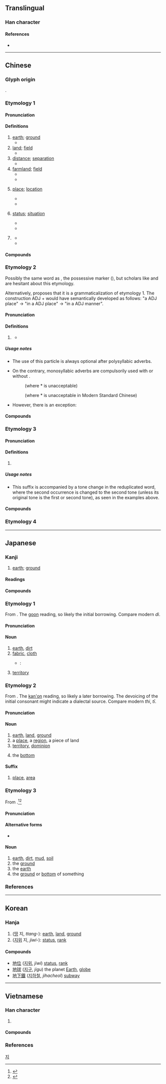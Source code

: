 {{character info/new}}
==Translingual==
{{stroke order|type=animate}}
{{stroke order|stroke=6}}

===Han character===
{{Han char|rn=32|rad=土|as=03|sn=6|four=44112|canj=GPD|ids=⿰土也}}

====References====
* {{Han ref|kx=0224.060|dkj=04890|dj=0456.080|hdz=10420.120|uh=5730|ud=22320|bh=A661|bd=42593}}

----

==Chinese==
{{zh-forms|alt=埊}}

===Glyph origin===
{{Han etyl}}
{{Han compound|土|也|c1=s|c2=p|t1=earth|ls=psc}}.

===Etymology 1===
{{rfe|zh}}

====Pronunciation====
{{zh-pron
|m=dì
|m-s=
|dg=ди3
|c=dei6,dei6-2,deng6
|c_note=deng6 - usually written as {{zh-l|埞}}
|c-t=ei5,ei5*
|g=ti5
|h=pfs=thi;gd=ti4
|j=di3
|mb=dī
|md=dê
|mn=xm,qz,tp,lk,km,mg,hc,tc:tōe/ml,kh,tn,yl:tē/lk:tǒe/sx:tēre/tī/xm,zz,tw:tè/qz:tèr
|mn_note=Xiamen, Quanzhou: tōe - vernacular; tē - literary
Zhangzhou, Taiwan: tē/tōe/tǒe/tēre - literary
Other readings: tī - vernacular (may be considered literary, only used in {{zh-l|*土地公}}); tè/tèr - vernacular (limited, e.g. {{zh-l|*到地}}, {{zh-l|*鎮地}}, {{zh-l|*掃地}}, possibly substitute for {{zh-l|帶*}})
|mn-t=di7/do3
|mn-t_note=di7 - literary; do3 - vernacular (e.g. {{zh-l|*洗地}}, {{zh-l|*掃地}}, {{zh-l|*鎮地}})
|w=3di
|x=di5
|mc=y
|oc=y
|ma=y
|cat=n
}}

====Definitions====
{{zh-hanzi}}

# [[earth]]; [[ground]]
#* {{zh-x|這 匹 馬 倒 在 地上{shang}。|The horse collapsed to the '''ground'''.}}
# [[land]]; [[field]] {{zh-mw|c:塊|c:笪}}
#* {{zh-x|呢{nei1} 塊 地|this plot of '''land'''|C}}
# [[distance]]; [[separation]]
#* {{zh-x|車站 離 這 三 里 地。|The bus stop is three miles away.}}
# [[farmland]]; [[field]]
#* {{zh-x|田間 地頭|farmland}}
#* {{zh-x|下地 幹活|to farm}}
# {{lb|zh|only in compounds}} [[place]]; [[location]]
#* {{zh-x|本地|local}}
#* {{zh-x|地處{chǔ}|located in}}
# {{lb|zh|only in compounds}} [[status]]; [[situation]]
#* {{zh-x|心地|mind}}
#* {{zh-x|見地|perspective, opinion}}
# {{lb|zh|only in compounds}} {{zh-short|地球|[[Earth]]}}
#* {{zh-x|地 日 距離|Earth–Sun distance}}
#* {{zh-x|類 地 行星|terrestrial planet}}

====Compounds====
{{zh-der|地上權|地氈|刮地皮|地塹|地匣|地滑|宅地|吉地|地窖|下地|地論師|地勤|地下莖|內地稅|地界|劇地|地上物|削地|地秤|卷地皮|地祇|不地著/不地着|地鐵|地政|地勢|地黃|地瓜簽|地籟|墾地|一地|地毯|地目|地動|地理學|境地|小天地|地標|心地|地頭鬼|十地|土地稅|地面|地坪|地軸|右地|地望|向地性|地志|地煞|占地步|地府|地攤貨|凹地|地窨子|地下鐵|地球史|地下道|地平線|三摩地|地牢|席地|中地|公地|地皮|圮地|下地獄|地藏王|平地|地黃牛|地雷|場地|地下室|地宮|地位|地保|地段|就地|吉布地|地痞|山地|一席地|地權|占地盤|地老鼠|屬地法|地力|地利|地下|地價稅|忽地|地維|地圖|地價|實地|土地公|地擲球|地域|工地|地方稅|小地方|徇地|天地|地震儀|吃地面|地方官|大地主|地主|引地|地變|建地|大地|延地裡|地方上|一地裡|地柱|內地|刮地器|地動儀|地區|性地|地頭蛇|地緣|工地秀|地靈|地陷|地里|地癖|地壘|地經|地殼|地炕|因地|地藏寺|天地會|奠地|占地|地熱|天地頭|土地婆|山坡地|山地舞|屬地|勝地|地租|九地|冷地裡|惡地|封地|寶地|地毯式|地產|密地|土地|地震帶|地脊|地理鬼|地圈|塋地|二地主|地荒|一腳地|地道|地戶|地板|墓地|可耕地|失地|土地法|外地|地形|井地|地底|地分|地點|保留地|地址|地藏|大溪地|塗地|不得地|地質|低地國|地頭|地籍圖|佛地|墳地|墮地|墜地|地上|基地|地蠟|坡地|地龍|地頭人|地震|地鄰|地輿|地誌|地角|地裡鬼|地表|地衣|地著/地着|地腳|地積|地磚|地磅|地磁|地畝|地瓜|地理師|地理|地球日|地球|地獄|地質學|地溝|地極|地棍|地板操|地支|地攤|地帶|地師|地峽|地層|地契|地基|地土蛇|地主國|地中海|地下的|土地廟|地步|剗地|地心|地脈|乏地|地盤|優地槽|地下街|伏地|坐地|低地|大盆地|嘴啃地|地方|倒地|地貌|割地|地球村|太陽地|地下水|地下化|地域性|地檢署|凶地|地形雨|地丁|僻地|地方戲|天地間|地籍|倏地|地鋪|地洞|園地|地方志|奧地利|地球儀|故地|本地人|掃地|盆地|括地皮|留餘地|磽地|白地|牛眠地|發源地|抽地|死地|挖地彈|所在地|私地|突地|撂地|歿地|拜天地|房地|海地|當地|房地產|搶地|溼地|洋地黃|空地|根據地|拖地錦|斫地|拖地膽|猛地裡|殖民地|沒地兒|種地|旱地|擺地攤|整地|戰地|擲地|撲地|斥地|略地|散地|窣地|空地稅|生地|新生地|畸零地|福地|禁地|窪地|滾地球|棲息地|敝地|接地線|活地獄|用地|瞥地|新天地|敞地|無地|白蘭地|發祥地|產地|番地|極地|熟地|營地|異地|田地|撂地幫|投地|托地|租借地|猝地|滿地|易地|犁地|拓地|特地|牧地|爹地|格地地|拖地|炒地皮|灶地|毛地黃|汛地|生地方|打地鋪|暗地|林地|海埔地|洼地|泥地|目的地|放牧地|海地斯|此地|拔地|本地貨|本地|接地|打窠地|背地裡|高冷地|立足地|簌地|草地|陌地|背地|立地|養地|采地|菩薩地|舊地|等地|邊地|駐泊地|落地|輿地|轄地|豁地|驀地|裂地|莊稼地|避地|臺地|鹼地|鹽鹼地|翻地|縮地|落地幫|貴地|落地窗|農地|荒地稅|防地|集散地|處女地|隨地|陣地|苦地|鹵地|竹地雷|魆地|義地|雪地|高地|險地|駐地|綠地|第三地|館地|醜地|自留地|飛地|託管地|錨地|領地|頓地|鋤地|駐防地|除地|著地/着地|赤地|露地|食地|離地|跡地|開敞地|陸地|陰地|聖地|餘地|闢地|闖天地|閒地|耕地|門地|絕地|道地|隙地|重地|遙地裡|策源地|遍地|辟地|霍地|踏地|老地方|質地|谷地|麥地那|野地|見地|要地|蒲隆地|腹地|落地扇|荒地|輿地志|耙地|原地|原地踏步|五體投地|沙地|地大|hide_pron=1}}

===Etymology 2===
Possibly the same word as {{zh-l|*的}}, the possessive marker ({{zh-ref|Wang, 1958}}), but scholars like {{zh-ref|Lü (1943)}} and {{zh-ref|Yuan et al. (1996)}} are hesitant about this etymology.

Alternatively, {{zh-ref|Ōta (2003)}} proposes that it is a grammaticalization of etymology 1. The construction ADJ + {{lang|zh|地}} would have semantically developed as follows: "a ADJ place" → "in a ADJ place" → "in a ADJ manner".

====Pronunciation====
{{zh-pron
|m=de,di
|m_note=di is used in poetry, songs
|c=dei6,dei6-2
|c_note=dei6 - literary; dei6-2 - vernacular, only used after reduplicated words
|mn=ml:tē
|mn-t=di7
|ma=y
|dial=n
|cat=part
}}

====Definitions====
{{zh-hanzi}} {{tlb|zh|chiefly|Mandarin}}

# {{n-g|Particle indicating the word preceding it is used as an adverb.}}
#: {{zh-x|很 快 地{de}|very quick'''ly'''}}
#: {{zh-x|佢 偷偷 地{dei6-2} 走 咗 喇。|He secret'''ly''' left.|C}}
#* {{zh-x|你 乖 乖 地{dei6-2} 坐 喺度 喇 吓。|Sit here and behave, ok?|C}}
#: {{zh-alt-inline|{{l|zh|的}}, {{l|zh|底}} ''obsolete''|c=1}}

=====Usage notes=====
* The use of this particle is always optional after polysyllabic adverbs.
*: {{zh-x|非常 短|very short}}
*: {{zh-x|非常 地{de} 短|very short}}
* On the contrary, monosyllabic adverbs are compulsorily used with or without {{lang|zh|地}}.
*: {{zh-x|很 漂亮{liang}|very beautiful}} (where *{{lang|zh|很地漂亮}} is unacceptable)
*: {{zh-x|倏 地{de} 不見|to disappear suddenly}} (where *{{lang|zh|倏不見}} is unacceptable in Modern Standard Chinese)
* However, there is an exception:
*: {{zh-x|猛 回頭|to turn the head back suddenly}}
*: {{zh-x|猛 地{de} 回頭|to turn the head back suddenly}}

====Compounds====
{{zh-der|fold=1|忙不迭地|仆地|怎地|呆呆地|嚭嚭地|沒地|撇地|沒地里|沒揣地|撲搭地}}

===Etymology 3===
{{rfe|zh|related to etymology 2?}}

====Pronunciation====
{{zh-pron
|c=dei6-2
|dial=n
|cat=suffix
}}

====Definitions====
{{zh-hanzi}}

# {{lb|zh|Cantonese}} {{n-g|Placed after a reduplicated adjective or stative verb to lessen its intensity.}}
#: {{zh-x|紅 紅{hung4-2} 地{dei6-2}|'''kind of''' red|C}}
#: {{zh-x|薄 薄{bok6-2} 地{dei6-2}|'''kind of''' thin|C}}
#: {{zh-x|驚 驚 地{dei6-2}|to be '''kind of''' scared|C}}
#: {{zh-x|矮 矮 地{dei6-2}|'''kind of''' short|C}}

=====Usage notes=====
* This suffix is accompanied by a tone change in the reduplicated word, where the second occurrence is changed to the second tone (unless its original tone is the first or second tone), as seen in the examples above.

====Compounds====
{{zh-der|fold=1|假假地}}

===Etymology 4===
{{zh-see|哋|v|''Cantonese plurality marker''}}

{{zh-cat|Beginning}}

----

==Japanese==

===Kanji===
{{ja-kanji|grade=2|rs=土03}}

# [[earth]]; [[ground]]

====Readings====
{{ja-readings
|goon=じ<ぢ
|kanon=ち
|kun=つち-
|nanori=どま
}}

====Compounds====
{{der3|lang=ja|{{ja-r|土%地|と%ち}}: [[ground]], [[land]]
|{{ja-r|意%地%悪|い%じ%わる}}
|{{ja-r|地%球|ち%きゅう}}
|{{ja-r|地%底|ち%てい}}
|{{ja-r|地%理|ち%り}}
|{{ja-r|地%盤|ち%ばん}}
|{{ja-r|地%位|ち%い}}
|{{ja-r|地%域|ち%いき}}
|{{ja-r|地%下|ち%か}}
|{{ja-r|地%学|ち%がく}}
|{{ja-r|地%球|ち%きゅう}}
|{{ja-r|地%区|ち%く}}
|{{ja-r|地%形|ち%けい}}
|{{ja-r|地%上|ち%じょう}}
|{{ja-r|地%租|ち%そ}}
|{{ja-r|地%点|ち%てん}}
|{{ja-r|地%主|じ%ぬし}}
|{{ja-r|地%表|ち%ひょう}}
|{{ja-r|地%方|ち%ほう}}
|{{ja-r|地%震|じ%しん}}
|{{ja-r|天%地|てん%ち}}: heaven and earth
|{{ja-r|天%変 地%異|てん%ぺん ち%い}}: [[turmoil]] throughout heaven and earth
|{{ja-r|現%在%地|げん%ざい%ち}}: current location, you are here
}}

===Etymology 1===
{{ja-kanjitab|じ|yomi=o}}
From {{etyl|ltc|ja|sort=じ}} {{m|zh|地|tr=dij<sup>H</sup>}}. The [[呉音#Japanese|goon]] reading, so likely the initial borrowing. Compare modern {{etyl|cmn|-}} ''dì''.

====Pronunciation====
{{ja-pron|yomi=go|じ|acc=1|acc_ref=DJR|acc2=0|acc2_ref=DJR}}

====Noun====
{{ja-noun|じ|hhira=ぢ}}

# [[earth]], [[dirt]]
# [[fabric]], [[cloth]]
#* {{RQ:Botchan}}:
#*: {{ja-usex|いくらか薄い'''地'''には相違なくっても暑いには極ってる。|いくら か うすい '''じ''' に は そうい なくって も あつい に は きまってる。|However thin the '''cloth''', flannel is flannel and must have been pretty warm at that time of the year.}}
# {{lb|ja|game of go|sort=し'}} [[territory]]

===Etymology 2===
{{ja-kanjitab|ち|yomi=o}}
From {{etyl|ltc|ja|sort=ち}} {{m|zh|地|tr=dij<sup>H</sup>}}. The [[漢音#Japanese|kan'on]] reading, so likely a later borrowing. The devoicing of the initial consonant might indicate a dialectal source. Compare modern {{etyl|hak|-}} ''thi'', {{etyl|nan|-}} ''tī''.

====Pronunciation====
{{ja-pron|yomi=ko|ち|acc=1|acc_ref=DJR}}

====Noun====
{{ja-noun|ち}}

# [[earth]], [[land]], [[ground]]
# a [[place]], a [[region]], a piece of land
# [[territory]], [[dominion]]
# {{qualifier|of a crate, etc.}} the [[bottom]]

====Suffix====
{{ja-pos|ち|suffix}}

# [[place]], [[area]]

===Etymology 3===
{{ja-kanjitab|yomi=k|つち}}
From {{etyl|ojp|ja|sort=つち}}.<ref name="KDJ">{{R:Kokugo Dai Jiten}}</ref><ref name="DJR">{{R:Daijirin}}</ref>

====Pronunciation====
{{ja-pron|yomi=k|つち|acc=2|acc_ref=DJR}}

====Alternative forms====
* {{ja-l|土}} {{qualifier|more common for this reading}}

====Noun====
{{ja-noun|つち}}

# [[earth]], [[dirt]], [[mud]], [[soil]]
# the [[ground]]
# the [[earth]] {{qualifier|as opposed to the heavens}}
# the [[ground]] or [[bottom]] of something {{qualifier|as of a price range}}

===References===
<references/>

----

==Korean==

===Hanja===
{{ko-hanja/new|땅|지}}

# ([[땅]] 지, ''ttang-''): [[earth]], [[land]], [[ground]]
# ([[지위]] 지, ''jiwi-''): [[status]], [[rank]]

====Compounds====
* [[地位]] ([[지위]], ''jiwi'') [[status]], [[rank]]
* [[地球]] ([[지구]], ''jigu'') the planet [[Earth]], [[globe]]
* [[地下鐵]] ([[지하철]], ''jihacheol'') [[subway]]

[[Category:Hanja readings|지]]

----

==Vietnamese==

===Han character===
{{vi-readings|rs=土03
|hanviet=địa-tdcndg;tdcntd;gdhn
|phienthiet=
|nom=địa-tdcndg;tdcntd;gdhn;taberd, đĩa-tdcndg;tdcntd, gịa-tdcndg, đất-tdcntd, rịa-gdhn
}}

# {{han tu form of|địa|[[earth]]; [[ground]]; [[land]]}}

====Compounds====
{{der3|lang=vi
|{{vi-l|地盤|địa bàn}}
|{{vi-l|地球|[[Địa Cầu]] / [[địa cầu]]}}
|{{vi-l|地震|địa chấn}}
|{{vi-l|地址|địa chỉ}}
|{{vi-l|地支|Địa Chi}}
|{{vi-l|地圖|địa đồ}}
|{{vi-l|地點|địa điểm}}
|{{vi-l|地理|[[địa lí]] / [[địa lý]]}}
|{{vi-l|地獄|địa ngục}}
|{{vi-l|地方|địa phương}}
|{{vi-l|地中海|Địa Trung Hải}}
}}

===References===
<references/>